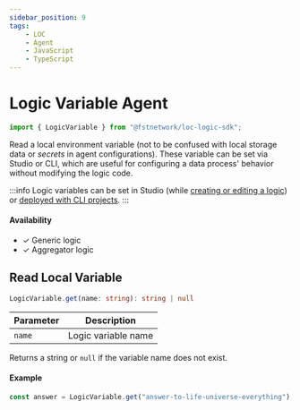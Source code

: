 ```yaml
---
sidebar_position: 9
tags:
    - LOC
    - Agent
    - JavaScript
    - TypeScript
---
```


# Logic Variable Agent

```typescript
import { LogicVariable } from "@fstnetwork/loc-logic-sdk";
```

Read a local environment variable (not to be confused with local storage data or _secrets_ in agent configurations). These variable can be set via Studio or CLI, which are useful for configuring a data process' behavior without modifying the logic code.

:::info
Logic variables can be set in Studio (while [creating or editing a logic](/legacy/0.7/quickstart#create-a-generic-logic)) or [deployed with CLI projects](/legacy/0.7/cli-handbook/create-deploy-project#logic-variables).
:::

#### Availability

-   ✓ Generic logic
-   ✓ Aggregator logic

## Read Local Variable

```typescript
LogicVariable.get(name: string): string | null
```

| Parameter | Description         |
| --------- | ------------------- |
| `name`    | Logic variable name |

Returns a string or `null` if the variable name does not exist.

#### Example

```typescript showLineNumbers
const answer = LogicVariable.get("answer-to-life-universe-everything");
```
